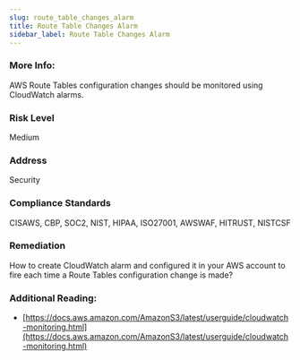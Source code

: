```yaml
---
slug: route_table_changes_alarm
title: Route Table Changes Alarm
sidebar_label: Route Table Changes Alarm
---
```


### More Info:

AWS Route Tables configuration changes should be monitored using CloudWatch alarms.

### Risk Level

Medium

### Address

Security

### Compliance Standards

CISAWS, CBP, SOC2, NIST, HIPAA, ISO27001, AWSWAF, HITRUST, NISTCSF

### Remediation

How to create CloudWatch alarm and configured it in your AWS account to fire each time a Route Tables configuration change is made?

### Additional Reading:

- [https://docs.aws.amazon.com/AmazonS3/latest/userguide/cloudwatch-monitoring.html](https://docs.aws.amazon.com/AmazonS3/latest/userguide/cloudwatch-monitoring.html) 

